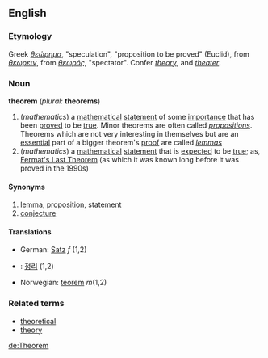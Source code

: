 ==English==
===Etymology===
Greek ''[[θεώρημα]]'', "speculation", "proposition to be proved" (Euclid), from ''[[θεωρειν]]'', from ''[[θεωρός]]'', "spectator". Confer ''[[theory]]'', and ''[[theater]]''.
===Noun===
'''theorem''' (''plural:'' '''theorems''')
#(''mathematics'') a [[mathematical]] [[statement]] of some [[importance]] that has been [[prove]]d to be [[true]]. Minor theorems are often called ''[[proposition]]s''. Theorems which are not very interesting in themselves but are an [[essential]] part of a bigger theorem's [[proof]] are called ''[[lemma]]s''
#(''mathematics'') a [[mathematical]] [[statement]] that is [[expected]] to be [[true]]; as, [[Fermat's Last Theorem]] (as which it was known long before it was proved in the 1990s)
====Synonyms====
# [[lemma]], [[proposition]], [[statement]]
# [[conjecture]]
====Translations====
*German: [[Satz]] ''f'' (1,2)
*{{ko}}: [[정리]] (1,2)
*Norwegian: [[teorem]] ''m''(1,2)

===Related terms===
*[[theoretical]]
*[[theory]]

[[de:Theorem]]